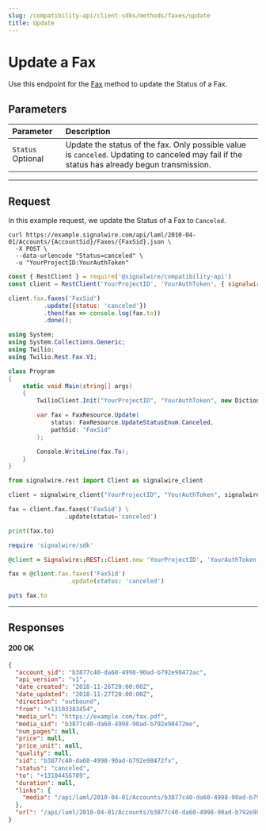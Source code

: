 ```yaml
---
slug: /compatibility-api/client-sdks/methods/faxes/update
title: Update
---
```


# Update a Fax

Use this endpoint for the [Fax](./index.mdx) method to update the Status of a Fax.

## Parameters

| Parameter                                           | Description                                                                                                                                  |
| :-------------------------------------------------- | :------------------------------------------------------------------------------------------------------------------------------------------- |
| `Status` <span className="optional-arg">Optional</span> | Update the status of the fax. Only possible value is `canceled`. Updating to canceled may fail if the status has already begun transmission. |

---

## Request

In this example request, we update the Status of a Fax to `Canceled`.

<Tabs groupId="compatibility-sdks">

<TabItem value="shell" label="cURL">

```shell
curl https://example.signalwire.com/api/laml/2010-04-01/Accounts/{AccountSid}/Faxes/{FaxSid}.json \
  -X POST \
  --data-urlencode "Status=canceled" \
  -u "YourProjectID:YourAuthToken"
```

</TabItem>

<TabItem value="node" label="Node.js">

```javascript
const { RestClient } = require('@signalwire/compatibility-api')
const client = RestClient('YourProjectID', 'YourAuthToken', { signalwireSpaceUrl: 'example.signalwire.com' })

client.fax.faxes('FaxSid')
          .update({status: 'canceled'})
          .then(fax => console.log(fax.to))
          .done();
```

</TabItem>

<TabItem value="csharp" label="C#">

```csharp
using System;
using System.Collections.Generic;
using Twilio;
using Twilio.Rest.Fax.V1;

class Program
{
    static void Main(string[] args)
    {
        TwilioClient.Init("YourProjectID", "YourAuthToken", new Dictionary<string, object> { ["signalwireSpaceUrl"] = "{SPACE}.signalwire.com" });

        var fax = FaxResource.Update(
            status: FaxResource.UpdateStatusEnum.Canceled,
            pathSid: "FaxSid"
        );

        Console.WriteLine(fax.To);
    }
}
```

</TabItem>

<TabItem value="python" label="Python">

```python
from signalwire.rest import Client as signalwire_client

client = signalwire_client("YourProjectID", "YourAuthToken", signalwire_space_url = 'example.signalwire.com')

fax = client.fax.faxes('FaxSid') \
                .update(status='canceled')

print(fax.to)
```

</TabItem>

<TabItem value="ruby" label="Ruby">

```ruby
require 'signalwire/sdk'

@client = Signalwire::REST::Client.new 'YourProjectID', 'YourAuthToken', signalwire_space_url: "example.signalwire.com"

fax = @client.fax.faxes('FaxSid')
                 .update(status: 'canceled')

puts fax.to
```

</TabItem>

</Tabs>

---

## Responses

<h4><span class="badge badge--success">200</span> OK</h4>

```json
{
  "account_sid": "b3877c40-da60-4998-90ad-b792e98472ac",
  "api_version": "v1",
  "date_created": "2018-11-26T20:00:00Z",
  "date_updated": "2018-11-27T20:00:00Z",
  "direction": "outbound",
  "from": "+13103383454",
  "media_url": "https://example.com/fax.pdf",
  "media_sid": "b3877c40-da60-4998-90ad-b792e98472me",
  "num_pages": null,
  "price": null,
  "price_unit": null,
  "quality": null,
  "sid": "b3877c40-da60-4998-90ad-b792e98472fx",
  "status": "canceled",
  "to": "+13104456789",
  "duration": null,
  "links": {
    "media": "/api/laml/2010-04-01/Accounts/b3877c40-da60-4998-90ad-b792e98472ac/Faxes/b3877c40-da60-4998-90ad-b792e98472fx/Media"
  },
  "url": "/api/laml/2010-04-01/Accounts/b3877c40-da60-4998-90ad-b792e98472ac/Faxes/b3877c40-da60-4998-90ad-b792e98472fx"
}
```
